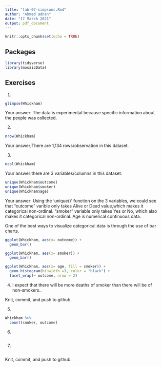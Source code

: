 ```yaml
---
title: "lab-07-simpsons.Rmd"
author: "Ahmed adnan"
date: "17 March 2021"
output: pdf_document
---
```


```r
knitr::opts_chunk$set(echo = TRUE)
```

## Packages

```r
library(tidyverse) 
library(mosaicData)
```


## Exercises


1.  
```r
glimpse(Whickham)
```
    
Your answer: The data is experimental because specific information about the people was collected.

2.  
```r
nrow(Whickham)
```

Your answer;There are 1,134 rows/observation in this dataset.

3.  

```r
ncol(Whickham)
```

Your answer:there are 3 variables/columns in this dataset.  

```r
unique(Whickham$outcome)
unique(Whickham$smoker)
unique(Whickham$age)
```

Your answer: Using the 'unique()' function on the 3 variables, we could see that "outcome" varible only takes Alive or Dead value,which makes it categorical non-ordinal. "smoker" variable only takes Yes or No, which also makes it categorical non-ordinal. Age is numerical continuous data.


One of the best ways to visualize categorical data is through the use of bar charts.



```r
ggplot(Whickham, aes(x= outcome)) +
  geom_bar()
```


```r
ggplot(Whickham, aes(x= smoker)) +
  geom_bar()
```

```r
ggplot(Whickham, aes(x= age, fill = smoker)) +
  geom_histogram(binwidth =3, color = "black") +
  facet_wrap(~ outcome, nrow = 2)
```


4. 
I expect that there will be more deaths of smoker than there will be of non-smokers..

Knit, commit, and push to github.

5. 

```r
Whickham %>%
  count(smoker, outcome)
```

6.

```r

```

7. 

```r

```

Knit, commit, and push to github.